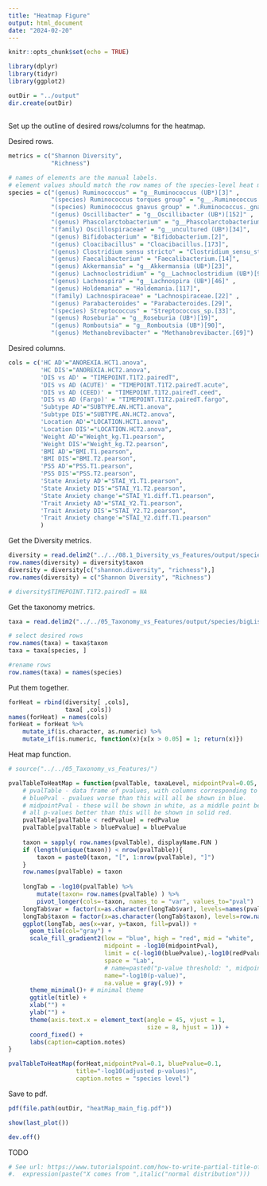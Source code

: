 ```yaml
---
title: "Heatmap Figure"
output: html_document
date: "2024-02-20"
---
```


```r
knitr::opts_chunk$set(echo = TRUE)
```


```r
library(dplyr)
library(tidyr)
library(ggplot2)
```

```r
outDir = "../output"
dir.create(outDir)
```

## 

Set up the outline of desired rows/columns for the heatmap.

Desired rows.
```r
metrics = c("Shannon Diversity",
            "Richness")

# names of elements are the manual labels.  
# element values should match the row names of the species-level heat map and p-value table from module 05_Taxonomy_vs_Features.
species = c("(genus) Ruminococcus" = "g__Ruminococcus (UB*)[3]" ,
            "(species) Ruminococcus torques group" = "g__.Ruminococcus._torques_group (UB*)[72]" ,
            "(species) Ruminococcus gnavus group" = ".Ruminococcus._gnavus_group.[134]" ,
            "(genus) Oscillibacter" = "g__Oscillibacter (UB*)[152]" ,
            "(genus) Phascolarctobacterium" = "g__Phascolarctobacterium (UB*)[67]" ,
            "(family) Oscillospiraceae" = "g__uncultured (UB*)[34]",
            "(genus) Bifidobacterium" = "Bifidobacterium.[2]",
            "(genus) Cloacibacillus" = "Cloacibacillus.[173]",
            "(genus) Clostridium sensu stricto" = "Clostridium_sensu_stricto_2.[66]" ,
            "(genus) Faecalibacterium" = "Faecalibacterium.[14]",
            "(genus) Akkermansia" = "g__Akkermansia (UB*)[23]",
            "(genus) Lachnoclostridium" = "g__Lachnoclostridium (UB*)[97]",
            "(genus) Lachnospira" = "g__Lachnospira (UB*)[46]" ,
            "(genus) Holdemania" = "Holdemania.[117]",
            "(family) Lachnospiraceae" = "Lachnospiraceae.[22]" ,
            "(genus) Parabacteroides" = "Parabacteroides.[29]",
            "(species) Streptococcus" = "Streptococcus_sp.[33]",
            "(genus) Roseburia" = "g__Roseburia (UB*)[19]",
            "(genus) Romboutsia" = "g__Romboutsia (UB*)[90]",
            "(genus) Methanobrevibacter" = "Methanobrevibacter.[69]")
```

Desired columns.
```r
cols = c('HC AD'="ANOREXIA.HCT1.anova", 
         'HC DIS'="ANOREXIA.HCT2.anova", 
         'DIS vs AD' = "TIMEPOINT.T1T2.pairedT",
         'DIS vs AD (ACUTE)' = "TIMEPOINT.T1T2.pairedT.acute",
         'DIS vs AD (CEED)' = "TIMEPOINT.T1T2.pairedT.ceed",
         'DIS vs AD (Fargo)' = "TIMEPOINT.T1T2.pairedT.fargo",
         'Subtype AD'="SUBTYPE.AN.HCT1.anova", 
         'Subtype DIS'="SUBTYPE.AN.HCT2.anova", 
         'Location AD'="LOCATION.HCT1.anova", 
         'Location DIS'="LOCATION.HCT2.anova", 
         'Weight AD'="Weight_kg.T1.pearson", 
         'Weight DIS'="Weight_kg.T2.pearson", 
         'BMI AD'="BMI.T1.pearson", 
         'BMI DIS'="BMI.T2.pearson", 
         'PSS AD'="PSS.T1.pearson", 
         'PSS DIS'="PSS.T2.pearson", 
         'State Anxiety AD'="STAI_Y1.T1.pearson", 
         'State Anxiety DIS'="STAI_Y1.T2.pearson", 
         'State Anxiety change'="STAI_Y1.diff.T1.pearson", 
         'Trait Anxiety AD'="STAI_Y2.T1.pearson", 
         'Trait Anxiety DIS'="STAI_Y2.T2.pearson",
         'Trait Anxiety change'="STAI_Y2.diff.T1.pearson"
         )
```


Get the Diversity metrics.
```r
diversity = read.delim2("../../08.1_Diversity_vs_Features/output/species/bigList_pvalues_fdr-adjusted_species.txt")
row.names(diversity) = diversity$taxon
diversity = diversity[c("shannon.diversity", "richness"),]
row.names(diversity) = c("Shannon Diversity", "Richness")

# diversity$TIMEPOINT.T1T2.pairedT = NA
```

Get the taxonomy metrics.
```r
taxa = read.delim2("../../05_Taxonomy_vs_Features/output/species/bigList_pvalues_fdr-adjusted_species.txt")

# select desired rows
row.names(taxa) = taxa$taxon
taxa = taxa[species, ]

#rename rows
row.names(taxa) = names(species)
```

Put them together.
```r
forHeat = rbind(diversity[ ,cols],
                taxa[ ,cols])
names(forHeat) = names(cols)
forHeat = forHeat %>% 
    mutate_if(is.character, as.numeric) %>%
    mutate_if(is.numeric, function(x){x[x > 0.05] = 1; return(x)})
```


Heat map function.
```r
# source("../../05_Taxonomy_vs_Features/")

pvalTableToHeatMap = function(pvalTable, taxaLevel, midpointPval=0.05, bluePvalue=0.05, redPvalue=0.00001, title="-log10(p-values)", displayName.FUN=c, caption.notes=""){
    # pvalTable - data frame of pvalues, with columns corresponding to variables (metadata) and named rows for taxa_metrics.
    # bluePval - pvalues worse than this will all be shown in blue.
    # midpointPval - these will be shown in white, as a middle point between the blue and red gradients.
    # all p-values better than this will be shown in solid red.
    pvalTable[pvalTable < redPvalue] = redPvalue
    pvalTable[pvalTable > bluePvalue] = bluePvalue
    
    taxon = sapply( row.names(pvalTable), displayName.FUN )
    if (length(unique(taxon)) < nrow(pvalTable)){
        taxon = paste0(taxon, "[", 1:nrow(pvalTable), "]")
    }
    row.names(pvalTable) = taxon
    
    longTab = -log10(pvalTable) %>% 
        mutate(taxon= row.names(pvalTable) ) %>%
        pivot_longer(cols=-taxon, names_to = "var", values_to="pval")
    longTab$var = factor(x=as.character(longTab$var), levels=names(pvalTable))
    longTab$taxon = factor(x=as.character(longTab$taxon), levels=row.names(pvalTable))
    ggplot(longTab, aes(x=var, y=taxon, fill=pval)) +
      geom_tile(col="gray") +
      scale_fill_gradient2(low = "blue", high = "red", mid = "white",
                           midpoint = -log10(midpointPval),
                           limit = c(-log10(bluePvalue),-log10(redPvalue)),
                           space = "Lab",
                           # name=paste0("p-value threshold: ", midpointPval, "\n\n-log10(p-value)"),
                           name="-log10(p-value)",
                           na.value = gray(.9)) +
      theme_minimal()+ # minimal theme
      ggtitle(title) +
      xlab("") +
      ylab("") +
      theme(axis.text.x = element_text(angle = 45, vjust = 1, 
                                       size = 8, hjust = 1)) +
      coord_fixed() +
      labs(caption=caption.notes)
}
```

```r
pvalTableToHeatMap(forHeat,midpointPval=0.1, bluePvalue=0.1,
                   title="-log10(adjusted p-values)",
                   caption.notes = "species level")
```

Save to pdf.
```r
pdf(file.path(outDir, "heatMap_main_fig.pdf"))

show(last_plot())

dev.off()
```


TODO
```r
# See url: https://www.tutorialspoint.com/how-to-write-partial-title-of-x-axis-in-italics-using-ggplot2-of-r
#.  expression(paste("X comes from ",italic("normal distribution")))
```

